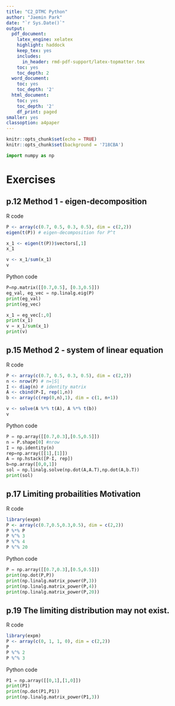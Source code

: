 ```yaml
---
title: "C2_DTMC Python"
author: "Jaemin Park"
date: "`r Sys.Date()`"
output:
  pdf_document:
    latex_engine: xelatex
    highlight: haddock
    keep_tex: yes
    includes:
      in_header: rmd-pdf-support/latex-topmatter.tex
    toc: yes
    toc_depth: 2
  word_document:
    toc: yes
    toc_depth: '2'
  html_document:
    toc: yes
    toc_depth: '2'
    df_print: paged
smaller: yes
classoption: a4paper
---
```


```r
knitr::opts_chunk$set(echo = TRUE)
knitr::opts_chunk$set(background = '718CBA')  
```

\newpage

\newpage
```python
import numpy as np
```
# Exercises
## p.12 Method 1 ‑ eigen‑decomposition
R code
```R
P <‐ array(c(0.7, 0.5, 0.3, 0.5), dim = c(2,2))
eigen(t(P)) # eigen‐decomposition for P^t

x_1 <‐ eigen(t(P))$vectors[,1]
x_1

v <‐ x_1/sum(x_1)
v
```
Python code
```python

P=np.matrix([[0.7,0.5], [0.3,0.5]])
eg_val, eg_vec = np.linalg.eig(P)
print(eg_val)
print(eg_vec)

x_1 = eg_vec[:,0]
print(x_1)
v = x_1/sum(x_1)
print(v)

```

\newpage
## p.15 Method 2 ‑ system of linear equation
R code
```r
P <‐ array(c(0.7, 0.5, 0.3, 0.5), dim = c(2,2))
n <‐ nrow(P) # n=|S|
I <‐ diag(n) # identity matrix
A <‐ cbind(P‐I, rep(1,n))
b <‐ array(c(rep(0,n),1), dim = c(1, n+1))

v <‐ solve(A %*% t(A), A %*% t(b))
v

```

Python code
```python
P = np.array([[0.7,0.3],[0.5,0.5]])
n = P.shape[0] #nrow
I = np.identity(n)
rep=np.array([[1],[1]])
A = np.hstack([P-I, rep])
b=np.array([0,0,1])
sol = np.linalg.solve(np.dot(A,A.T),np.dot(A,b.T))
print(sol)

```

\newpage
## p.17 Limiting probailities Motivation
R code
```r
library(expm)
P <- array(c(0.7,0.5,0.3,0.5), dim = c(2,2))
P %*% P
P %^% 3
P %^% 4
P %^% 20
```
Python code
```python
P = np.array([[0.7,0.3],[0.5,0.5]])
print(np.dot(P,P))
print(np.linalg.matrix_power(P,3))
print(np.linalg.matrix_power(P,4))
print(np.linalg.matrix_power(P,20))
```

\newpage
## p.19 The limiting distribution may not exist.
R code
```r
library(expm)
P <‐ array(c(0, 1, 1, 0), dim = c(2,2))
P
P %^% 2
P %^% 3
```
Python code
```python
P1 = np.array([[0,1],[1,0]])
print(P1)
print(np.dot(P1,P1))
print(np.linalg.matrix_power(P1,3))
```